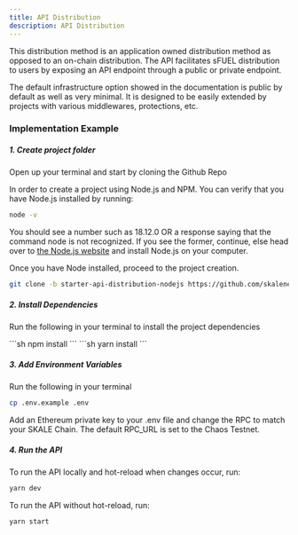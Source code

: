 ```yaml
---
title: API Distribution
description: API Distribution
---
```


This distribution method is an application owned distribution method as opposed to an on-chain distribution. The API facilitates sFUEL distribution to users by exposing an API endpoint through a public or private endpoint.

The default infrastructure option showed in the documentation is public by default as well as very minimal. It is designed to be easily extended by projects with various middlewares, protections, etc.

### Implementation Example

##### 1. Create project folder

Open up your terminal and start by cloning the Github Repo

In order to create a project using Node.js and NPM. You can verify that you have Node.js installed by running:

```sh
node -v
```

You should see a number such as 18.12.0 OR a response saying that the command node is not recognized. If you see the former, continue, else head over to [the Node.js website](https://nodejs.org/en) and install Node.js on your computer.

Once you have Node installed, proceed to the project creation.

```sh
git clone -b starter-api-distribution-nodejs https://github.com/skalenetwork/recipes.git
```

##### 2. Install Dependencies

Run the following in your terminal to install the project dependencies

<Tabs>
<TabItem label="npm">
```sh
npm install
```
</TabItem>
<TabItem label="yarn">
```sh
yarn install
```
</TabItem>
</Tabs>

##### 3. Add Environment Variables

Run the following in your terminal

```sh
cp .env.example .env
```
Add an Ethereum private key to your .env file and change the RPC to match your SKALE Chain. The default RPC_URL is set to the Chaos Testnet.

##### 4. Run the API

To run the API locally and hot-reload when changes occur, run:

```sh
yarn dev
```

To run the API without hot-reload, run:
```sh
yarn start
```

